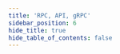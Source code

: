 ```yaml
---
title: 'RPC, API, gRPC'
sidebar_position: 6
hide_title: true
hide_table_of_contents: false
---
```



<PageTitle
  iconUrl="img/nillion-icon.svg"
  title="Nillion Public Endpoints"
  chainId="nillion-1"
  version="v0.2.5"
/>

<Endpoints
  api="https://nillion-api.noders.services"
  rpc="https://nillion-rpc.noders.services"
  grpc="https://nillion-grpc.noders.services:443"
  jsonRpc=""
/>
